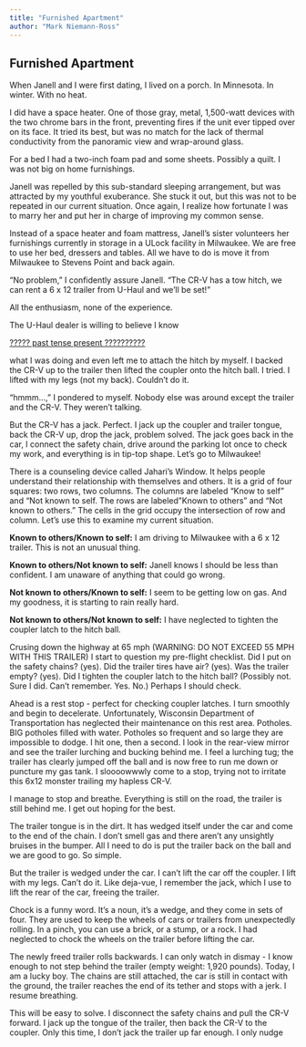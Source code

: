 ```yaml
---
title: "Furnished Apartment"
author: "Mark Niemann-Ross"
---
```


## Furnished Apartment

When Janell and I were first dating, I lived on a porch. In Minnesota. In winter. With no heat.

I did have a space heater. One of those gray, metal, 1,500-watt devices with the two chrome bars in the front, preventing fires if the unit ever tipped over on its face. It tried its best, but was no match for the lack of thermal conductivity from the panoramic view and wrap-around glass.

For a bed I had a two-inch foam pad and some sheets. Possibly a quilt. I was not big on home furnishings.

Janell was repelled by this sub-standard sleeping arrangement, but was attracted by my youthful exuberance. She stuck it out, but this was not to be repeated in our current situation. Once again, I realize how fortunate I was to marry her and put her in charge of improving my common sense.

Instead of a space heater and foam mattress, Janell's sister volunteers her furnishings currently in storage in a ULock facility in Milwaukee. We are free to use her bed, dressers and tables. All we have to do is move it from Milwaukee to Stevens Point and back again.

"No problem," I confidently assure Janell. "The CR-V has a tow hitch, we can rent a 6 x 12 trailer from U-Haul and we'll be set!"

All the enthusiasm, none of the experience.

The U-Haul dealer is willing to believe I know

[????? past tense present ??????????]{.underline}

what I was doing and even left me to attach the hitch by myself. I backed the CR-V up to the trailer then lifted the coupler onto the hitch ball. I tried. I lifted with my legs (not my back). Couldn't do it.

"hmmm...," I pondered to myself. Nobody else was around except the trailer and the CR-V. They weren't talking.

But the CR-V has a jack. Perfect. I jack up the coupler and trailer tongue, back the CR-V up, drop the jack, problem solved. The jack goes back in the car, I connect the safety chain, drive around the parking lot once to check my work, and everything is in tip-top shape. Let's go to Milwaukee!

There is a counseling device called Jahari's Window. It helps people understand their relationship with themselves and others. It is a grid of four squares: two rows, two columns. The columns are labeled "Know to self" and "Not known to self. The rows are labeled "Known to others" and "Not known to others." The cells in the grid occupy the intersection of row and column. Let's use this to examine my current situation.

**Known to others/Known to self:** I am driving to Milwaukee with a 6 x 12 trailer. This is not an unusual thing.

**Known to others/Not known to self:** Janell knows I should be less than confident. I am unaware of anything that could go wrong.

**Not known to others/Known to self:** I seem to be getting low on gas. And my goodness, it is starting to rain really hard.

**Not known to others/Not known to self:** I have neglected to tighten the coupler latch to the hitch ball.

Crusing down the highway at 65 mph (WARNING: DO NOT EXCEED 55 MPH WITH THIS TRAILER) I start to question my pre-flight checklist. Did I put on the safety chains? (yes). Did the trailer tires have air? (yes). Was the trailer empty? (yes). Did I tighten the coupler latch to the hitch ball? (Possibly not. Sure I did. Can't remember. Yes. No.) Perhaps I should check.

Ahead is a rest stop - perfect for checking coupler latches. I turn smoothly and begin to decelerate. Unfortunately, Wisconsin Department of Transportation has neglected their maintenance on this rest area. Potholes. BIG potholes filled with water. Potholes so frequent and so large they are impossible to dodge. I hit one, then a second. I look in the rear-view mirror and see the trailer lurching and bucking behind me. I feel a lurching tug; the trailer has clearly jumped off the ball and is now free to run me down or puncture my gas tank. I sloooowwwly come to a stop, trying not to irritate this 6x12 monster trailing my hapless CR-V.

I manage to stop and breathe. Everything is still on the road, the trailer is still behind me. I get out hoping for the best.

The trailer tongue is in the dirt. It has wedged itself under the car and come to the end of the chain. I don't smell gas and there aren't any unsightly bruises in the bumper. All I need to do is put the trailer back on the ball and we are good to go. So simple.

But the trailer is wedged under the car. I can't lift the car off the coupler. I lift with my legs. Can't do it. Like deja-vue, I remember the jack, which I use to lift the rear of the car, freeing the trailer.

Chock is a funny word. It's a noun, it's a wedge, and they come in sets of four. They are used to keep the wheels of cars or trailers from unexpectedly rolling. In a pinch, you can use a brick, or a stump, or a rock. I had neglected to chock the wheels on the trailer before lifting the car.

The newly freed trailer rolls backwards. I can only watch in dismay - I know enough to not step behind the trailer (empty weight: 1,920 pounds). Today, I am a lucky boy. The chains are still attached, the car is still in contact with the ground, the trailer reaches the end of its tether and stops with a jerk. I resume breathing.

This will be easy to solve. I disconnect the safety chains and pull the CR-V forward. I jack up the tongue of the trailer, then back the CR-V to the coupler. Only this time, I don't jack the trailer up far enough. I only nudge
